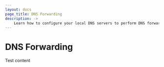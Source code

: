 ```yaml
---
layout: docs
page_title: DNS Forwarding
description: ->
    Learn how to configure your local DNS servers to perform DNS forwarding to Consul servers.
---
```


# DNS Forwarding

Test content

<!-- The first block is the description. It explains what the topic is about. If the page description and the topic introduction are short, you can merge the information into a single description block, but we recommend using separate blocks to help you draft the content. 

> **Tutorial**: Learn how to perform this task in a [tutorial](link). 

## Background

By default, DNS is served from port 53. On most operating systems, this requires elevated privileges. Rather than running Consul with an administrative or root account, you can forward appropriate queries to Consul (running on an unprivileged port) from another DNS server or port redirect.

## Requirements

To complete this tutorial, you will need a running Consul agent. Consul should be running with default settings and serving DNS on port 8600.

By default, Consul does not resolve DNS records outside the .consul. zone unless the recursors configuration option has been set. For example, if a Consul DNS reply includes a CNAME record pointing outside the .consul top level domain (TLD), then the DNS reply will only include CNAME records by default. When recursors is set and the upstream resolver is functioning correctly, however, Consul will try to resolve CNAMEs and include any records (e.g., A, AAAA, PTR) for them in its DNS reply. 

The requirements block describes the following information necessary to operate the product as described in the topic:

- system
- environment
- software requirements
- product version: Note that because we have versioned docs, specifying the core product version is not as important as version requirements for ancillary software, such as `kubectl`.

### Sub requirement 

The requirements section may include the following information:

- prerequisites
- constraints
- any other conditions or operating parameters

## Multi-step procedure

Depending on the context, you can either add an introduction statement about the procedure or begin describing the procedure directly.

1. If the procedure describes a series of commands, we recommend setting environment variables as the first step so that you can use the variable name in subsequent commands. In some cases, you can place the response or output into the same code block. Always link to the relevant [reference documentation](link):

   <COMMAND>
   <RESPONSE>

   Provide any additional context about the step as either a new paragraph in the step or as a list nested within the step.

1. The next step may require the user to configure a file. Always link to the relevant [reference documentation](link). Use appropriate code blocks as necessary:

   <CodeBlock>

   ```lang
   Some.code = value
   ```

   </CodeBlock>

1. The final step may require another command. Always link to the relevant [reference documentation](link):

   <COMMAND>

   If the response or outcome requires additional explanation, describe it as part of the step:

   <RESPONSE>

### Single-step procedure   

The single-step procedure (SSP) block describes a procedure or group of procedures that result in a specific outcome. Use SSP blocks when step-by-step instructions are not feasible. 

## Next steps

Introduce related tasks that either enhance this topic or are necessary to achieve a larger goal. Next steps link to other usage pages, rather than additional conceptual or reference information:  

- [Title of the topic]()
- [Title of the topic]() -->
